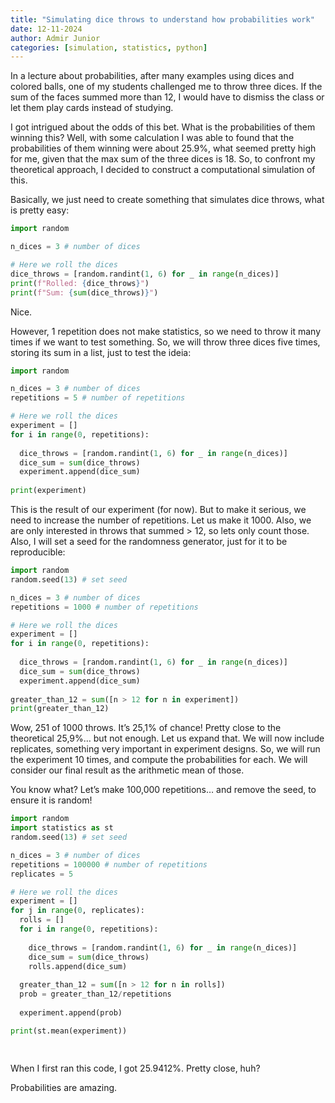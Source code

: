 ```yaml
---
title: "Simulating dice throws to understand how probabilities work"
date: 12-11-2024 
author: Admir Junior 
categories: [simulation, statistics, python]
---
```


In a lecture about probabilities, after many examples using dices and colored balls, one of my students challenged me to throw three dices. If the sum of the faces summed more than 12, I would have to dismiss the class or let them play cards instead of studying. 

I got intrigued about the odds of this bet. What is the probabilities of them winning this? Well, with some calculation I was able to found that the probabilities of them winning were about 25.9%, what seemed pretty high for me, given that the max sum of the three dices is 18. So, to confront my theoretical approach, I decided to construct a computational simulation of this. 

Basically, we just need to create something that simulates dice throws, what is pretty easy:

```python
import random

n_dices = 3 # number of dices

# Here we roll the dices
dice_throws = [random.randint(1, 6) for _ in range(n_dices)]
print(f"Rolled: {dice_throws}")
print(f"Sum: {sum(dice_throws)}")
```

Nice.

However, 1 repetition does not make statistics, so we need to throw it many times if we want to test something. So, we will throw three dices five times, storing its sum in a list, just to test the ideia:

```python
import random

n_dices = 3 # number of dices
repetitions = 5 # number of repetitions

# Here we roll the dices
experiment = []
for i in range(0, repetitions):
  
  dice_throws = [random.randint(1, 6) for _ in range(n_dices)]
  dice_sum = sum(dice_throws)
  experiment.append(dice_sum)
  
print(experiment)

```

This is the result of our experiment (for now). But to make it serious, we need to increase the number of repetitions. Let us make it 1000. Also, we are only interested in throws that summed > 12, so lets only count those. Also, I will set a seed for the randomness generator, just for it to be reproducible:

```python
import random
random.seed(13) # set seed

n_dices = 3 # number of dices
repetitions = 1000 # number of repetitions

# Here we roll the dices
experiment = []
for i in range(0, repetitions):
  
  dice_throws = [random.randint(1, 6) for _ in range(n_dices)]
  dice_sum = sum(dice_throws)
  experiment.append(dice_sum)
  
greater_than_12 = sum([n > 12 for n in experiment])
print(greater_than_12)
```

Wow, 251 of 1000 throws. It's 25,1% of chance! Pretty close to the theoretical 25,9%... but not enough. Let us expand that. We will now include replicates, something very important in experiment designs. So, we will run the experiment 10 times, and compute the probabilities for each. We will consider our final result as the arithmetic mean of those.

You know what? Let's make 100,000 repetitions... and remove the seed, to ensure it is random!

```python
import random
import statistics as st
random.seed(13) # set seed

n_dices = 3 # number of dices
repetitions = 100000 # number of repetitions
replicates = 5

# Here we roll the dices
experiment = []
for j in range(0, replicates):
  rolls = [] 
  for i in range(0, repetitions):
  
    dice_throws = [random.randint(1, 6) for _ in range(n_dices)]
    dice_sum = sum(dice_throws)
    rolls.append(dice_sum)
  
  greater_than_12 = sum([n > 12 for n in rolls])
  prob = greater_than_12/repetitions
    
  experiment.append(prob)

print(st.mean(experiment))
  
  

```

When I first ran this code, I got 25.9412%. Pretty close, huh?

Probabilities are amazing.
